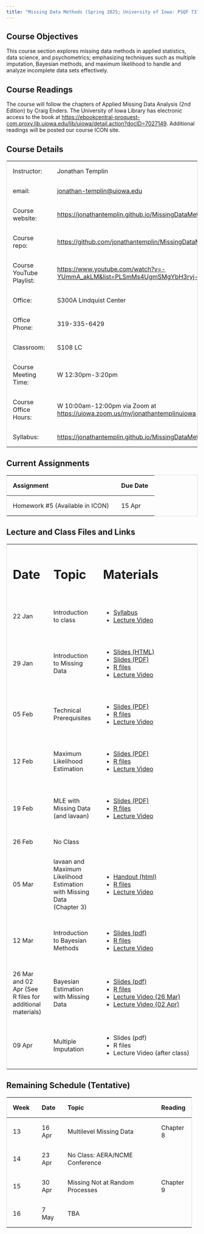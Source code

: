 ```yaml
---
title: "Missing Data Methods (Spring 2025; University of Iowa: PSQF 7375)"
---
```


## Course Objectives

This course section explores missing data methods in applied statistics, data science, and psychometrics; emphasizing techniques such as multiple imputation, Bayesian methods, and maximum likelihood to handle and analyze incomplete data sets effectively.

## Course Readings

The course will follow the chapters of Applied Missing Data Analysis (2nd Edition) by Craig Enders. The University of Iowa Library has electronic access to the book at <https://ebookcentral-proquest-com.proxy.lib.uiowa.edu/lib/uiowa/detail.action?docID=7027149>. Additional readings will be posted our course ICON site.

## Course Details

+--------------------------+---------------------------------------------------------------------------------------+
| Instructor:              | Jonathan Templin                                                                      |
+--------------------------+---------------------------------------------------------------------------------------+
| email:                   | [jonathan-templin\@uiowa.edu](mailto:jonathan-templin@uiowa.edu)                      |
+--------------------------+---------------------------------------------------------------------------------------+
| Course website:          | <https://jonathantemplin.github.io/MissingDataMethods2025/>                           |
+--------------------------+---------------------------------------------------------------------------------------+
| Course repo:             | <https://github.com/jonathantemplin/MissingDataMethods2025>                           |
+--------------------------+---------------------------------------------------------------------------------------+
| Course YouTube Playlist: | <https://www.youtube.com/watch?v=-YUmmA_akLM&list=PLSmMs4UgmSMgYbH3ryj-BTk7F7WWbgWPO> |
+--------------------------+---------------------------------------------------------------------------------------+
| Office:                  | S300A Lindquist Center                                                                |
+--------------------------+---------------------------------------------------------------------------------------+
| Office Phone:            | 319-335-6429                                                                          |
+--------------------------+---------------------------------------------------------------------------------------+
| Classroom:               | S108 LC                                                                               |
+--------------------------+---------------------------------------------------------------------------------------+
| Course Meeting Time:     | W 12:30pm-3:20pm                                                                      |
+--------------------------+---------------------------------------------------------------------------------------+
| Course Office Hours:     | W 10:00am-12:00pm via Zoom at <https://uiowa.zoom.us/my/jonathantemplinuiowa>         |
+--------------------------+---------------------------------------------------------------------------------------+
| Syllabus:                | <https://jonathantemplin.github.io/MissingDataMethods2025/s25mdm_syllabus.html>       |
+--------------------------+---------------------------------------------------------------------------------------+

## Current Assignments

| Assignment                      | Due Date |
|---------------------------------|----------|
| Homework #5 (Available in ICON) | 15 Apr   |

## Lecture and Class Files and Links

```{=html}
<style>
table {
  border-collapse: collapse;
  width: 100%;
  border: 1px solid #ddd;
}

th, td {
  text-align: left;
  padding: 16px;
}
</style>
```

+----------------------------------------------------------+------------------------------------------------------------------------+------------------------------------------------------------------------------------------------------------------------------------------------------------------------------+
| # Date                                                   | # Topic                                                                | # Materials                                                                                                                                                                  |
+----------------------------------------------------------+------------------------------------------------------------------------+------------------------------------------------------------------------------------------------------------------------------------------------------------------------------+
| 22 Jan                                                   | Introduction to class                                                  | -   [Syllabus](https://jonathantemplin.github.io/MissingDataMethods2025/s25mdm_syllabus.html)                                                                                |
|                                                          |                                                                        | -   [Lecture Video](https://www.youtube.com/watch?v=-YUmmA_akLM&list=PLSmMs4UgmSMgYbH3ryj-BTk7F7WWbgWPO)                                                                     |
+----------------------------------------------------------+------------------------------------------------------------------------+------------------------------------------------------------------------------------------------------------------------------------------------------------------------------+
| 29 Jan                                                   | Introduction to Missing Data                                           | -   [Slides (HTML)](https://jonathantemplin.github.io/MissingDataMethods2025/_lectures/01_Introduction_to_Missing_Data/01_Introduction_Missing_Data_S2025.html#/title-slide) |
|                                                          |                                                                        | -   [Slides (PDF)](https://jonathantemplin.github.io/MissingDataMethods2025/_lectures/01_Introduction_to_Missing_Data/01_Introduction_Missing_Data_S2025.pdf)                |
|                                                          |                                                                        | -   [R files](https://github.com/jonathantemplin/MissingDataMethods2025/tree/main/_lectures/01_Introduction_to_Missing_Data)                                                 |
|                                                          |                                                                        | -   [Lecture Video](https://youtu.be/UbO_SZXaTcg)                                                                                                                            |
+----------------------------------------------------------+------------------------------------------------------------------------+------------------------------------------------------------------------------------------------------------------------------------------------------------------------------+
| 05 Feb                                                   | Technical Prerequisites                                                | -   [Slides (PDF)](https://jonathantemplin.github.io/MissingDataMethods2025/_lectures/02_Technical_Prerequisites/02_Technical_Prerequisites_S2025.pdf)                       |
|                                                          |                                                                        | -   [R files](https://github.com/jonathantemplin/MissingDataMethods2025/tree/main/_lectures/02_Technical_Prerequisites)                                                      |
|                                                          |                                                                        | -   [Lecture Video](https://youtu.be/LVLebx5hweI)                                                                                                                            |
+----------------------------------------------------------+------------------------------------------------------------------------+------------------------------------------------------------------------------------------------------------------------------------------------------------------------------+
| 12 Feb                                                   | Maximum Likelihood Estimation                                          | -   [Slides (PDF)](https://jonathantemplin.github.io/MissingDataMethods2025/_lectures/03_Maximum_Likelihood_Estimation/03_Maximum_Likelihood_Estimation_S2025.pdf)           |
|                                                          |                                                                        | -   [R files](https://github.com/jonathantemplin/MissingDataMethods2025/tree/main/_lectures/03_Maximum_Likelihood_Estimation)                                                |
|                                                          |                                                                        | -   [Lecture Video](https://youtu.be/e4iMA0XB9qw)                                                                                                                            |
+----------------------------------------------------------+------------------------------------------------------------------------+------------------------------------------------------------------------------------------------------------------------------------------------------------------------------+
| 19 Feb                                                   | MLE with Missing Data (and lavaan)                                     | -   [Slides (PDF)](https://jonathantemplin.github.io/MissingDataMethods2025/_lectures/04_lavaan_and_Missing_Data_Using_MLEs/04_lavaan_and_Missing_Data_Using_MLE_S2025.pdf)  |
|                                                          |                                                                        | -   [R files](https://github.com/jonathantemplin/MissingDataMethods2025/tree/main/_lectures/04_lavaan_and_Missing_Data_Using_MLEs)                                           |
|                                                          |                                                                        | -   [Lecture Video](https://youtu.be/e4iMA0XB9qw)                                                                                                                            |
+----------------------------------------------------------+------------------------------------------------------------------------+------------------------------------------------------------------------------------------------------------------------------------------------------------------------------+
| 26 Feb                                                   | No Class                                                               |                                                                                                                                                                              |
+----------------------------------------------------------+------------------------------------------------------------------------+------------------------------------------------------------------------------------------------------------------------------------------------------------------------------+
| 05 Mar                                                   | lavaan and Maximum Likelihood Estimation with Missing Data (Chapter 3) | -   [Handout (html)](https://jonathantemplin.github.io/MissingDataMethods2025/_lectures/05_Missing_Data_with_MLEs/05_MLE_with_Missing_Data.html)                             |
|                                                          |                                                                        | -   [R files](https://github.com/jonathantemplin/MissingDataMethods2025/tree/main/_lectures/05_Missing_Data_with_MLEs)                                                       |
|                                                          |                                                                        | -   [Lecture Video](https://youtu.be/o8G5bN-6QSg)                                                                                                                            |
+----------------------------------------------------------+------------------------------------------------------------------------+------------------------------------------------------------------------------------------------------------------------------------------------------------------------------+
| 12 Mar                                                   | Introduction to Bayesian Methods                                       | -   [Slides (pdf)](https://jonathantemplin.github.io/MissingDataMethods2025/_lectures/06_Bayesian_Estimation/06_Introduction_to_Bayesian.pdf)                                |
|                                                          |                                                                        | -   [R files](https://github.com/jonathantemplin/MissingDataMethods2025/tree/main/_lectures/06_Bayesian_Estimation)                                                          |
|                                                          |                                                                        | -   [Lecture Video](https://youtu.be/Su9LCvlAa7E)                                                                                                                            |
+----------------------------------------------------------+------------------------------------------------------------------------+------------------------------------------------------------------------------------------------------------------------------------------------------------------------------+
| 26 Mar and 02 Apr (See R files for additional materials) | Bayesian Estimation with Missing Data                                  | -   [Slides (pdf)](https://jonathantemplin.github.io/MissingDataMethods2025/_lectures/07_Missing_Data_with_Bayeisan/07_Bayesian_with_Missing_data.html)                      |
|                                                          |                                                                        | -   [R files](https://github.com/jonathantemplin/MissingDataMethods2025/tree/main/_lectures/07_Missing_Data_with_Bayeisan)                                                   |
|                                                          |                                                                        | -   [Lecture Video (26 Mar)](https://youtu.be/Asj2vD8C130)                                                                                                                   |
|                                                          |                                                                        | -   [Lecture Video (02 Apr)](https://youtu.be/k4rbJqrN6Ms)                                                                                                                   |
+----------------------------------------------------------+------------------------------------------------------------------------+------------------------------------------------------------------------------------------------------------------------------------------------------------------------------+
| 09 Apr                                                   | Multiple Imputation                                                    | -   Slides (pdf)                                                                                                                                                             |
|                                                          |                                                                        | -   R files                                                                                                                                                                  |
|                                                          |                                                                        | -   Lecture Video (after class)                                                                                                                                              |
+----------------------------------------------------------+------------------------------------------------------------------------+------------------------------------------------------------------------------------------------------------------------------------------------------------------------------+

## Remaining Schedule (Tentative)

+--------+--------+------------------------------------------+-----------+
| Week   | Date   | Topic                                    | Reading   |
+========+========+==========================================+===========+
| 13     | 16 Apr | Multilevel Missing Data                  | Chapter 8 |
+--------+--------+------------------------------------------+-----------+
| 14     | 23 Apr | No Class: AERA/NCME Conference           |           |
+--------+--------+------------------------------------------+-----------+
| 15     | 30 Apr | Missing Not at Random Processes          | Chapter 9 |
+--------+--------+------------------------------------------+-----------+
| 16     | 7 May  | TBA                                      |           |
+--------+--------+------------------------------------------+-----------+
